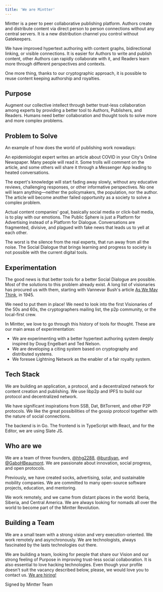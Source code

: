 ```yaml
---
title: 'We are Mintter'
---
```

Mintter is a peer to peer collaborative publishing platform. Authors create and distribute content via direct person to person connections without any central servers. It is a new distribution channel you control without Gatekeepers.

We have improved hypertext authoring with content graphs, bidirectional linking, or visible connections. It is easier for Authors to write and publish content, other Authors can rapidly collaborate with it, and Readers learn more through different perspectives and contexts.

One more thing, thanks to our cryptographic approach, it is possible to reuse content keeping authorship and royalties.

## Purpose

Augment our collective intellect through better trust-less collaboration among experts by providing a better tool to Authors, Publishers, and Readers. Humans need better collaboration and thought tools to solve more and more complex problems.

## Problem to Solve

An example of how does the world of publishing work nowadays:

An epidemiologist expert writes an article about COVID in your City's Online Newspaper. Many people will read it. Some trolls will comment on the article, and some others will share it through a Messenger App leading to heated conversations.

The expert's knowledge will start fading away slowly, without any educative reviews, challenging responses, or other informative perspectives. No one will learn anything—neither the policymakers, the population, nor the author. The article will become another failed opportunity as a society to solve a complex problem.

Actual content companies' goal, basically social media or click-bait media, is to play with our emotions. The Public Sphere is just a Platform for Advertising instead of a Platform for Dialogue. Conversations are fragmented, divisive, and plagued with fake news that leads us to yell at each other.

The worst is the silence from the real experts, that run away from all the noise. The Social Dialogue that brings learning and progress to society is not possible with the current digital tools.

## Experimentation

The good news is that better tools for a better Social Dialogue are possible. Most of the solutions to this problem already exist. A long list of visionaries has procured us with them, starting with Vannevar Bush's article [As We May Think](https://www.theatlantic.com/magazine/archive/1945/07/as-we-may-think/303881/), in 1945.

We need to put them in place! We need to look into the first Visionaries of the 50s and 60s, the cryptographers mailing list, the p2p community, or the local-first crew.

In Mintter, we love to go through this history of tools for thought. These are our main areas of experimentation:

- We are experimenting with a better hypertext authoring system deeply inspired by Doug Engelbart and Ted Nelson.
- We are developing a citing system based on cryptography and distributed systems.
- We foresee Lightning Network as the enabler of a fair royalty system.

## Tech Stack

We are building an application, a protocol, and a decentralized network for content creation and publishing. We use libp2p and IPFS to build our protocol and decentralized network. 

We have significant inspirations from SSB, Dat, BitTorrent, and other P2P protocols. We like the great possibilities of the gossip protocol together with the nature of social connections.

The backend is in Go. The frontend is in TypeScript with React, and for the Editor, we are using Slate JS.

## Who are we
We are a team of three founders, [@hhg2288](), [@burdiyan](), and [@GaboHBeaumont](). We are passionate about innovation, social progress, and open protocols.

Previously, we have created socks, advertising, solar, and sustainable mobility companies. We are committed to many open-source software projects, education, and mentoring.

We work remotely, and we came from distant places in the world: Iberia, Siberia, and Central America. We are always looking for nomads all over the world to become part of the Mintter Revolution. 

## Building a Team
We are a small team with a strong vision and very execution-oriented. We work remotely and asynchronously. We are technologists, always fascinated by the lasts technologies out there.

We are building a team, looking for people that share our Vision and our strong feeling of Purpose in improving trust-less social collaboration. It is also essential to love hacking technologies. Even though your profile doesn't suit the vacancy described below, please, we would love you to contact us. [We are hiring!](/hiring)

Signed by Mintter Team